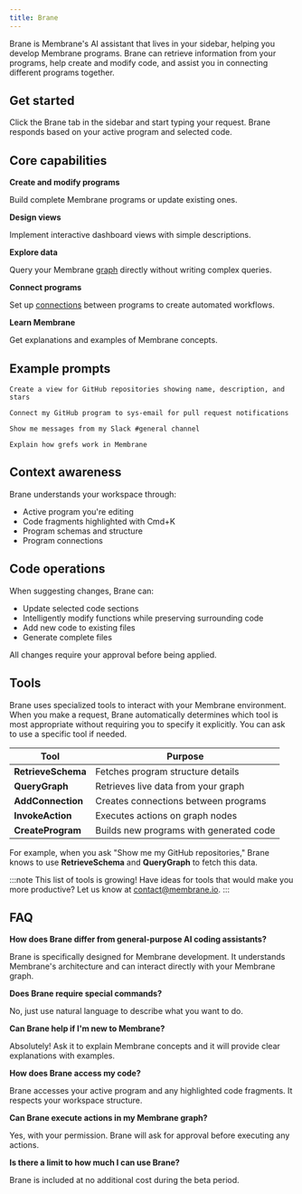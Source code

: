 ```yaml
---
title: Brane
---
```


Brane is Membrane's AI assistant that lives in your sidebar, helping you develop Membrane programs. Brane can retrieve information from your programs, help create and modify code, and assist you in connecting different programs together.

## Get started

Click the Brane tab in the sidebar and start typing your request. Brane responds based on your active program and selected code.

## Core capabilities

**Create and modify programs**

Build complete Membrane programs or update existing ones.

**Design views**

Implement interactive dashboard views with simple descriptions.

**Explore data**

Query your Membrane [graph](/concepts/the-graph/) directly without writing complex queries.

**Connect programs**

Set up [connections](/concepts/connections/) between programs to create automated workflows.

**Learn Membrane**

Get explanations and examples of Membrane concepts.

## Example prompts

```
Create a view for GitHub repositories showing name, description, and stars
```

```
Connect my GitHub program to sys-email for pull request notifications
```

```
Show me messages from my Slack #general channel
```

```
Explain how grefs work in Membrane
```

## Context awareness

Brane understands your workspace through:

- Active program you're editing
- Code fragments highlighted with Cmd+K
- Program schemas and structure
- Program connections

## Code operations

When suggesting changes, Brane can:

- Update selected code sections
- Intelligently modify functions while preserving surrounding code
- Add new code to existing files
- Generate complete files

All changes require your approval before being applied.

## Tools

Brane uses specialized tools to interact with your Membrane environment. When you make a request, Brane automatically determines which tool is most appropriate without requiring you to specify it explicitly. You can ask to use a specific tool if needed.

| Tool               | Purpose                                 |
| ------------------ | --------------------------------------- |
| **RetrieveSchema** | Fetches program structure details       |
| **QueryGraph**     | Retrieves live data from your graph     |
| **AddConnection**  | Creates connections between programs    |
| **InvokeAction**   | Executes actions on graph nodes         |
| **CreateProgram**  | Builds new programs with generated code |

For example, when you ask "Show me my GitHub repositories," Brane knows to use **RetrieveSchema** and **QueryGraph** to fetch this data.

:::note
This list of tools is growing! Have ideas for tools that would make you more productive? Let us know at [contact@membrane.io](mailto:contact@membrane.io).
:::

## FAQ

**How does Brane differ from general-purpose AI coding assistants?**

Brane is specifically designed for Membrane development. It understands Membrane's architecture and can interact directly with your Membrane graph.

**Does Brane require special commands?**

No, just use natural language to describe what you want to do.

**Can Brane help if I'm new to Membrane?**

Absolutely! Ask it to explain Membrane concepts and it will provide clear explanations with examples.

**How does Brane access my code?**

Brane accesses your active program and any highlighted code fragments. It respects your workspace structure.

**Can Brane execute actions in my Membrane graph?**

Yes, with your permission. Brane will ask for approval before executing any actions.

**Is there a limit to how much I can use Brane?**

Brane is included at no additional cost during the beta period.
